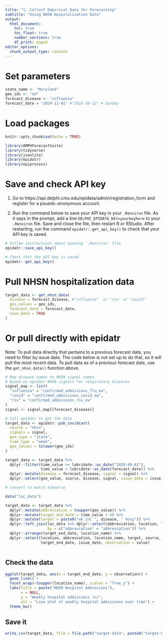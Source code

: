 ```yaml
---
title: "1. Collect Empirical Data for Forecasting"
subtitle: "Using NHSN Hospitalization Data"
output:
  html_document:
    toc: true
    toc_float: true
    number_sections: true
    df_print: paged
editor_options:
  chunk_output_type: console
---
```


# Set parameters

```r
state_name <- "Maryland"
geo_ids <- "md"
forecast_disease <- "influenza"
forecast_date = "2024-12-01" #"2025-10-12" # Sunday
```

# Load packages

```r
knitr::opts_chunk$set(echo = TRUE)

library(AMPHForecastSuite)
library(tidyverse)
library(jsonlite)
library(epidatr)
library(epiprocess)
```


# Save and check API key

1. Go to https://api.delphi.cmu.edu/epidata/admin/registration_form and register for a psuedo-anonymous account.

2. Run the command below to save your API key in your `.Renviron` file. As it says in the prompt, add a line `DELPHI_EPIDATA_KEY=yourkeyhere` to your `.Renviron` file. Save and close the file, then restart R or RStudio. After restarting, run the command `epidatr::get_api_key()` to check that your API key is saved.

```r

# Follow instructions about opening `.Renviron` file
epidatr::save_api_key()

# Check that the API key is saved
epidatr::get_api_key()

```


# Pull NHSN hospitalization data

```r

target_data <- get_nhsn_data(
  disease = forecast_disease, #"influenza"  or "rsv" or "covid"
  geo_values = geo_ids,
  forecast_date = forecast_date,
  save_data = TRUE
)

```

# Or pull directly with epidatr

Note: To pull data directly that pertains to a previous forecast date, you need to filter by issue date. The code below is not set up to do that, so it will pull the most recent data. To pull data as of a previous forecast date, use the `get_nhsn_data()` function above.

```r

# Map disease names to NHSN signal names
# Based on epidatr NHSN signals for respiratory diseases
signal_map <- list(
  "influenza" = "confirmed_admissions_flu_ew",
  "covid" = "confirmed_admissions_covid_ew",
  "rsv" = "confirmed_admissions_rsv_ew"
)
signal <- signal_map[[forecast_disease]]

# Call epidatr to get the data
target_data <- epidatr::pub_covidcast(
  source = "nhsn",
  signals = signal,
  geo_type = "state",
  time_type = "week",
  geo_values = tolower(geo_ids)
)

target_data <- target_data %>%
  dplyr::filter(time_value >= lubridate::as_date("2020-09-01"),
                time_value < lubridate::as_date(forecast_date)) %>%
  dplyr::mutate(disease = forecast_disease, signal = signal) %>%
  dplyr::select(geo_value, source, disease, signal, issue_date = issue, time_value, value)

# convert to match hubverse

data("loc_data")

target_data <- target_data %>%
  dplyr::mutate(abbreviation = toupper(geo_value)) %>%
  dplyr::mutate(target_end_date = time_value + 6) %>%
  dplyr::mutate(target = paste0("wk inc ", disease, " hosp")) %>%
  dplyr::left_join(loc_data %>% dplyr::select(abbreviation, location, location_name),
                   by = c("abbreviation" = "abbreviation")) %>%
  dplyr::arrange(target_end_date, location_name) %>%
  dplyr::select(location, abbreviation, location_name, target, source, disease, signal,
                target_end_date, issue_date, observation = value)



```

## Check the data 

```r
ggplot(target_data, aes(x = target_end_date, y = observation)) +
  geom_line() +
  facet_wrap(~toupper(location_name), scales = "free_y") +
  labs(title = paste("NHSN Hospital Admissions"),
       x = NULL,
       y = "Weekly hospital admissions (n)",
       alt = "Line plot of weekly hospital admissions over time") +
  theme_bw()
```

## Save it

```r
write_csv(target_data, file = file.path("target-data", paste0("target-hospital-admissions-", forecast_date, ".csv")))

```
